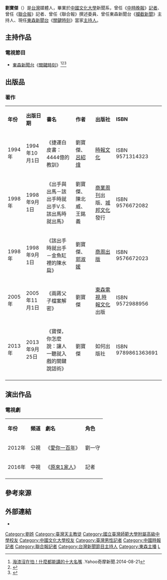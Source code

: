 {{multiple issues|
{{blpsources|time=2018-11-07T09:24:04+00:00}}
{{overly detailed|time=2018-11-07T09:24:04+00:00}}
}}
{{主播資訊
| 主播頭銜 = [[東森新聞台|東森新聞台]]《[[關鍵時刻_(東森)|關鍵時刻]]》當家主持人
| 主播姓名 = 劉寶傑
| 主播出生日期 = {{birth date and age|1963|9|20}}
| 出生地 = {{ROC}}[[臺灣省|臺灣省]][[臺北市|臺北市]][[雙園區|雙園區]]（今[[臺北市|臺北市]][[萬華區|萬華區]]）<!---當時臺北市尚未升格為院轄市，行政區亦未整併--->
| 主播逝世日期 = 
| 國籍 = {{ROC}}
| 最高學歷 = [[中國文化大學|中國文化大學]]新聞系畢業
| 婚姻狀況 = 已婚
| 信仰宗教 = [[天主教|天主教]]
| 暱稱 = 寶傑、LBJ
|}}

'''劉寶傑'''（{{bd|1963年|9月20日||||catIdx=L劉}}）是[[台灣|台灣]]媒體人，畢業於[[中國文化大學|中國文化大學]]新聞系，曾任《[[中時晚報|中時晚報]]》[[記者|記者]]、曾任《[[聯合報|聯合報]]》記者、曾任《聯合報》撰述委員、曾任東森新聞台《[[攔截新聞|攔截新聞]]》主持人、現任[[東森新聞台|東森新聞台]]《[[關鍵時刻_(東森)|關鍵時刻]]》當家[[主持人|主持人]]。

==主持作品==
===電視節目===
*[[東森新聞台|東森新聞台]]《[[關鍵時刻_(東森)|關鍵時刻]]》<ref>[https://tw.news.yahoo.com/潑漆沒在怕%20什麼都能講的十大名嘴-021119873.html 潑漆沒在怕！什麼都能講的十大名嘴] {{Wayback|url=https://tw.news.yahoo.com/%E6%BD%91%E6%BC%86%E6%B2%92%E5%9C%A8%E6%80%95%20%E4%BB%80%E9%BA%BC%E9%83%BD%E8%83%BD%E8%AC%9B%E7%9A%84%E5%8D%81%E5%A4%A7%E5%90%8D%E5%98%B4-021119873.html |date=20200214013816 }}.Yahoo奇摩新聞.2014-08-21</ref><ref>{{cite news|last=陳慧貞|url=http://www.libertytimes.com.tw/2011/new/dec/29/today-show7.htm|title=劉寶傑曖昧 嫩主播 被虧外星戀 － 2週5次蜜語欲罷不能 連錯過15班捷運|publisher=[[自由電子報|自由電子報]]|date=2011-12-29|language=zh-tw|deadurl=yes|archiveurl=https://web.archive.org/web/20120313145412/http://www.libertytimes.com.tw/2011/new/dec/29/today-show7.htm|archivedate=2012-03-13|accessdate=2012-03-11}}</ref><ref>{{cite news|last=朱梅芳|url=http://showbiz.chinatimes.com/showbiz/110511/112011041200018.html|title=外星人夯 劉寶傑異類揚眉吐氣|publisher=[[中時電子報|中時電子報]]|date=2011-04-12|language=zh-tw|deadurl=yes|archiveurl=https://web.archive.org/web/20130813233732/http://showbiz.chinatimes.com/showbiz/110511/112011041200018.html|archivedate=2013-08-13|accessdate=2012-08-14}}</ref>

==出版品==
===著作===
{| class="wikitable"
|-align=center
| '''年份''' ||'''出版日期'''|| '''書名''' || '''作者''' || '''出版社''' || '''ISBN'''
|-
|1994年|| 1994年10月1日||《捷運白皮書：4444億的教訓》|| 劉寶傑、[[呂紹煒|呂紹煒]]||[[時報文化|時報文化]]||ISBN 9571314323
|-
|1998年|| 1998年9月1日 ||《出手與出馬－該出手時就出手V.S.該出馬時就出馬》|| 劉寶傑、陳北威、王銘義||[[商業周刊_(臺灣)|商業周刊]]出版、[[城邦文化|城邦文化]]發行||ISBN 9576672082
|-
|1998年|| 1998年9月1日 ||《該出手時就出手－金魚缸裡的陳水扁》|| 劉寶傑、[[郭淑媛|郭淑媛]]||[[商周出版|商周出版]]||ISBN 9576672023
|-
|2005年
|2005年11月1日
|《兩蔣父子檔案解密》
|劉寶傑
|[[東森電視|東森電視]],[[時報文化|時報文化]]出版
|ISBN 9572988956
|-
|2013年||2013年9月25日||《寶傑，你怎麼說：讓人一聽就入戲的關鍵說話術》||劉寶傑||如何出版社||ISBN 9789861363691
|-
|}

== 演出作品 ==
===電視劇===
{| class="wikitable"
|-align=center
| '''年份''' || '''頻道''' || '''劇名''' || '''角色'''
|-
|2012年||公視||《[[愛你一百年|愛你一百年]]》||劉一守
|-
|2016年||中視||《[[原來1家人|原來1家人]]》||記者
|-
|}

==參考來源==
{{Reflist}}

== 外部連結 ==
*{{facebook|Paojye|劉寶傑}}

{{DEFAULTSORT:Liu劉}}
[[Category:劉姓|Category:劉姓]]
[[Category:臺灣天主教徒|Category:臺灣天主教徒]]
[[Category:國立臺灣師範大學附屬高級中學校友|Category:國立臺灣師範大學附屬高級中學校友]]
[[Category:中國文化大學校友|Category:中國文化大學校友]]
[[Category:臺灣男性記者|Category:臺灣男性記者]]
[[Category:中國時報記者|Category:中國時報記者]]
[[Category:聯合報記者|Category:聯合報記者]]
[[Category:台灣新聞節目主持人|Category:台灣新聞節目主持人]]
[[Category:東森主播|Category:東森主播]]
[[Category:萬華人|L]]